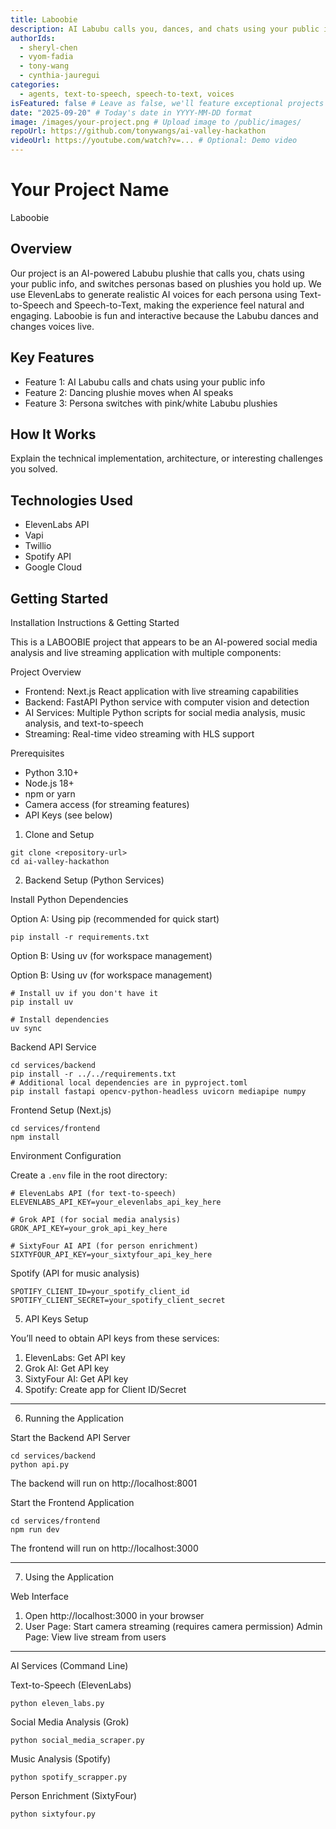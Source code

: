 ```yaml
---
title: Laboobie
description: AI Labubu calls you, dances, and chats using your public info. Hold up plushies to switch between girlfriend and boyfriend AI personas live!
authorIds:
  - sheryl-chen
  - vyom-fadia
  - tony-wang
  - cynthia-jauregui
categories:
  - agents, text-to-speech, speech-to-text, voices
isFeatured: false # Leave as false, we'll feature exceptional projects
date: "2025-09-20" # Today's date in YYYY-MM-DD format
image: /images/your-project.png # Upload image to /public/images/
repoUrl: https://github.com/tonywangs/ai-valley-hackathon
videoUrl: https://youtube.com/watch?v=... # Optional: Demo video
---
```


# Your Project Name
Laboobie

## Overview

Our project is an AI-powered Labubu plushie that calls you, chats using your public info, and switches personas based on plushies you hold up. We use ElevenLabs to generate realistic AI voices for each persona using Text-to-Speech and Speech-to-Text, making the experience feel natural and engaging. Laboobie is fun and interactive because the Labubu dances and changes voices live. 

## Key Features

- Feature 1: AI Labubu calls and chats using your public info
- Feature 2: Dancing plushie moves when AI speaks
- Feature 3: Persona switches with pink/white Labubu plushies

## How It Works

Explain the technical implementation, architecture, or interesting challenges you solved.

## Technologies Used

- ElevenLabs API 
- Vapi
- Twillio
- Spotify API
- Google Cloud

## Getting Started

Installation Instructions & Getting Started

This is a LABOOBIE project that appears to be an AI-powered social media analysis and live streaming application with multiple components:

Project Overview
- Frontend: Next.js React application with live streaming capabilities
- Backend: FastAPI Python service with computer vision and detection
- AI Services: Multiple Python scripts for social media analysis, music analysis, and text-to-speech
- Streaming: Real-time video streaming with HLS support

Prerequisites
- Python 3.10+
- Node.js 18+
- npm or yarn
- Camera access (for streaming features)
- API Keys (see below)

1. Clone and Setup
```shell
git clone <repository-url>
cd ai-valley-hackathon
```

2. Backend Setup (Python Services)

Install Python Dependencies

Option A: Using pip (recommended for quick start)
```shell
pip install -r requirements.txt
```

Option B: Using uv (for workspace management)

Option B: Using uv (for workspace management)
```shell
# Install uv if you don't have it
pip install uv

# Install dependencies
uv sync
```

Backend API Service
```shell
cd services/backend
pip install -r ../../requirements.txt
# Additional local dependencies are in pyproject.toml
pip install fastapi opencv-python-headless uvicorn mediapipe numpy
```

Frontend Setup (Next.js)
```shell
cd services/frontend
npm install
```

Environment Configuration

Create a `.env` file in the root directory:
```shell
# ElevenLabs API (for text-to-speech)
ELEVENLABS_API_KEY=your_elevenlabs_api_key_here

# Grok API (for social media analysis)
GROK_API_KEY=your_grok_api_key_here

# SixtyFour AI API (for person enrichment)
SIXTYFOUR_API_KEY=your_sixtyfour_api_key_here
```

Spotify (API for music analysis)
```env
SPOTIFY_CLIENT_ID=your_spotify_client_id
SPOTIFY_CLIENT_SECRET=your_spotify_client_secret
```

5. API Keys Setup

You’ll need to obtain API keys from these services:
1. ElevenLabs: Get API key
2. Grok AI: Get API key
3. SixtyFour AI: Get API key
4. Spotify: Create app for Client ID/Secret

---

6. Running the Application

Start the Backend API Server
```shell
cd services/backend
python api.py
```
The backend will run on http://localhost:8001

Start the Frontend Application
```shell
cd services/frontend
npm run dev
```
The frontend will run on http://localhost:3000

---

7. Using the Application

Web Interface
1. Open http://localhost:3000 in your browser
2. User Page: Start camera streaming (requires camera permission)
Admin Page: View live stream from users

---

AI Services (Command Line)

Text-to-Speech (ElevenLabs)
```shell
python eleven_labs.py
```

Social Media Analysis (Grok)
```shell
python social_media_scraper.py
```

Music Analysis (Spotify)
```shell
python spotify_scrapper.py
```

Person Enrichment (SixtyFour)
```shell
python sixtyfour.py
```